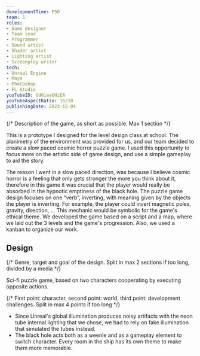 ```yaml
---
developmentTime: P5D
team: 5
roles:
- Game designer
- Team lead
- Programmer
- Sound artist
- Shader artist
- Lighting artist
- Screenplay writer
tech:
- Unreal Engine
- Maya
- Photoshop
- FL Studio
youTubeID: Od0iaa6HiEA
youTubeAspectRatio: 16/10
publishingDate: 2023-12-04
---
```


{/* Description of the game, as short as possible. Max 1 section */}

This is a prototype I designed for the level design class at school. The planimetry of the environment was provided for us, and our team decided to create a slow paced cosmic horror puzzle game. I used this opportunity to focus more on the artistic side of game design, and use a simple gameplay to aid the story.

The reason I went in a slow paced direction, was because I believe cosmic horror is a feeling that only gets stronger the more you think about it, therefore in this game it was crucial that the player would really be absorbed in the hypnotic emptiness of the black hole. The puzzle game design focuses on one “verb”, inverting, with meaning given by the objects the player is inverting. For example, the player could invert magnetic poles, gravity, direction, … This mechanic would be symbolic for the game's ethical theme.
We developed the game based on a script and a map, where we laid out the 3 levels and the game's progression. Also, we used a kanban to organize our work.

## Design

{/* Genre, target and goal of the design. Split in max 2 sections if too long, divided by a media */}

Sci-fi puzzle game, based on two characters cooperating by executing opposite actions.

{/* First point: character, second point: world, third point: development challenges. Split in max 4 points if too long */}

* Since Unreal's global illumination produces noisy artifacts with the neon tube internal lighting that we chose, we had to rely on fake illumination that simulated the tubes instead.
* The black hole acts both as a weenie and as a gameplay element to switch character. Every room in the ship has its own theme to make them more memorable.
